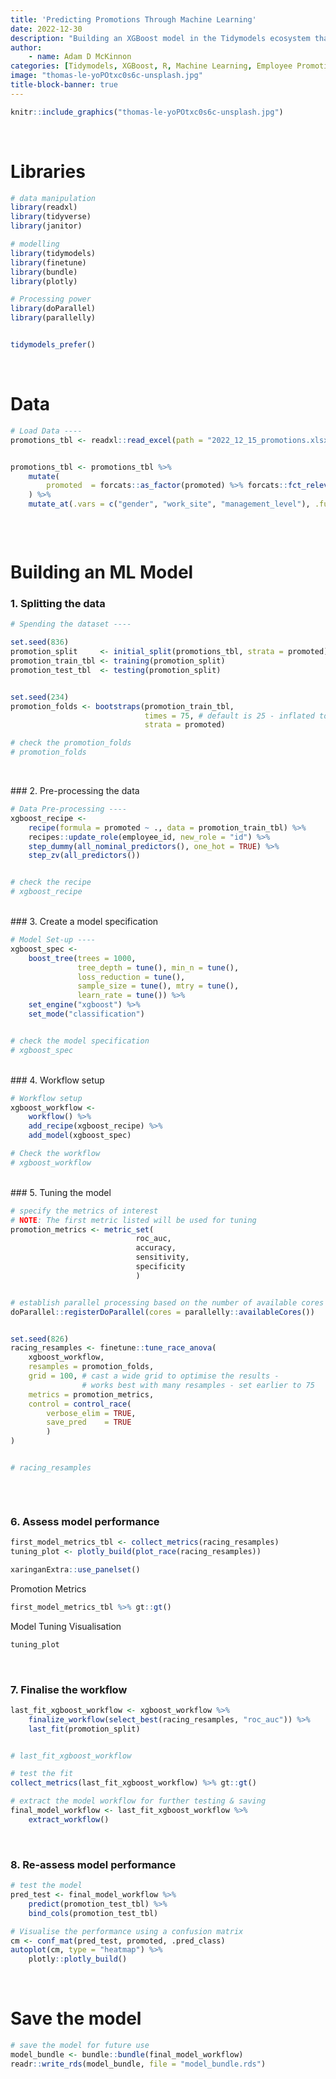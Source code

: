 ```yaml
---
title: 'Predicting Promotions Through Machine Learning'
date: 2022-12-30
description: "Building an XGBoost model in the Tidymodels ecosystem that predicts whether an employee should be promoted."
author: 
    - name: Adam D McKinnon
categories: [Tidymodels, XGBoost, R, Machine Learning, Employee Promotions]
image: "thomas-le-yoPOtxc0s6c-unsplash.jpg"
title-block-banner: true
---
```


```r
knitr::include_graphics("thomas-le-yoPOtxc0s6c-unsplash.jpg")

```
<br>

# Libraries

```r

# data manipulation
library(readxl)
library(tidyverse)
library(janitor)

# modelling
library(tidymodels)
library(finetune)
library(bundle)
library(plotly)

# Processing power
library(doParallel)
library(parallelly)


tidymodels_prefer()

```

<br>

# Data

```r

# Load Data ----
promotions_tbl <- readxl::read_excel(path = "2022_12_15_promotions.xlsx")


promotions_tbl <- promotions_tbl %>% 
    mutate(
        promoted  = forcats::as_factor(promoted) %>% forcats::fct_relevel("promoted", "not promoted")
    ) %>% 
    mutate_at(.vars = c("gender", "work_site", "management_level"), .funs = ~ forcats::as_factor(.))



```

<br>

# Building an ML Model

### 1. Splitting the data

```r

# Spending the dataset ----

set.seed(836)
promotion_split     <- initial_split(promotions_tbl, strata = promoted)
promotion_train_tbl <- training(promotion_split)
promotion_test_tbl  <- testing(promotion_split)


set.seed(234)
promotion_folds <- bootstraps(promotion_train_tbl, 
                              times = 75, # default is 25 - inflated to accommodate racing method of tuning 
                              strata = promoted)

# check the promotion_folds 
# promotion_folds



```

<br>
### 2. Pre-processing the data

```r

# Data Pre-processing ----
xgboost_recipe <- 
    recipe(formula = promoted ~ ., data = promotion_train_tbl) %>% 
    recipes::update_role(employee_id, new_role = "id") %>% 
    step_dummy(all_nominal_predictors(), one_hot = TRUE) %>% 
    step_zv(all_predictors()) 


# check the recipe
# xgboost_recipe

```

<br>
### 3. Create a model specification

```r

# Model Set-up ----
xgboost_spec <- 
    boost_tree(trees = 1000, 
               tree_depth = tune(), min_n = tune(), 
               loss_reduction = tune(), 
               sample_size = tune(), mtry = tune(),
               learn_rate = tune()) %>% 
    set_engine("xgboost") %>% 
    set_mode("classification")


# check the model specification
# xgboost_spec

```

<br>
### 4. Workflow setup

```r


# Workflow setup
xgboost_workflow <- 
    workflow() %>% 
    add_recipe(xgboost_recipe) %>% 
    add_model(xgboost_spec) 

# Check the workflow
# xgboost_workflow


```

<br>
### 5. Tuning the model

```r

# specify the metrics of interest
# NOTE: The first metric listed will be used for tuning
promotion_metrics <- metric_set(
                            roc_auc, 
                            accuracy, 
                            sensitivity, 
                            specificity
                            )


# establish parallel processing based on the number of available cores
doParallel::registerDoParallel(cores = parallelly::availableCores())


set.seed(826)
racing_resamples <- finetune::tune_race_anova(
    xgboost_workflow,
    resamples = promotion_folds,
    grid = 100, # cast a wide grid to optimise the results -
                # works best with many resamples - set earlier to 75
    metrics = promotion_metrics,
    control = control_race(
        verbose_elim = TRUE,
        save_pred    = TRUE
        )
)


# racing_resamples



```
<br>

### 6. Assess model performance

```r

first_model_metrics_tbl <- collect_metrics(racing_resamples)
tuning_plot <- plotly_build(plot_race(racing_resamples))

xaringanExtra::use_panelset()

```

::: panelset
::: panel
[Promotion Metrics]{.panel-name}

```r

first_model_metrics_tbl %>% gt::gt()

```
:::

::: panel
[Model Tuning Visualisation]{.panel-name}

```r

tuning_plot

```
:::
:::

<br>

### 7. Finalise the workflow

```r

last_fit_xgboost_workflow <- xgboost_workflow %>%
    finalize_workflow(select_best(racing_resamples, "roc_auc")) %>%
    last_fit(promotion_split)


# last_fit_xgboost_workflow

# test the fit
collect_metrics(last_fit_xgboost_workflow) %>% gt::gt()

# extract the model workflow for further testing & saving
final_model_workflow <- last_fit_xgboost_workflow %>%
    extract_workflow()


```

<br>

### 8. Re-assess model performance

```r

# test the model
pred_test <- final_model_workflow %>% 
    predict(promotion_test_tbl) %>%
    bind_cols(promotion_test_tbl)

# Visualise the performance using a confusion matrix
cm <- conf_mat(pred_test, promoted, .pred_class)
autoplot(cm, type = "heatmap") %>% 
    plotly::plotly_build()

```

<br>

# Save the model

```r

# save the model for future use 
model_bundle <- bundle::bundle(final_model_workflow)
readr::write_rds(model_bundle, file = "model_bundle.rds")


```
